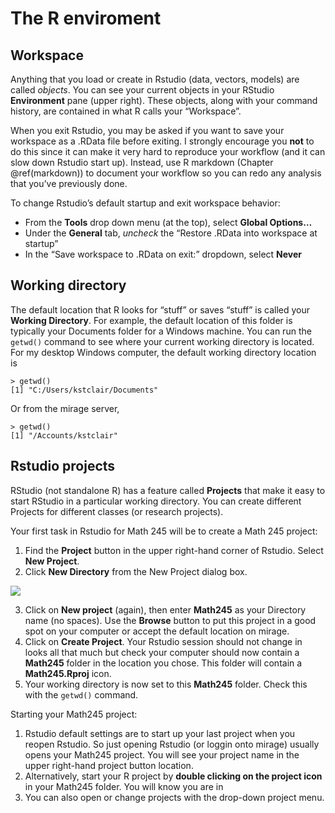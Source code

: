 # The R enviroment {#renviron}

## Workspace

Anything that you load or create in Rstudio (data, vectors, models) are called *objects*. You can see your current objects in your  RStudio **Environment** pane (upper right). These objects, along with your command history, are contained in what R calls your "Workspace". 

When you exit Rstudio, you may be asked if you want to save your workspace as a .RData file before exiting. I strongly encourage you **not** to do this since it can make it very hard to reproduce your workflow (and it can slow down Rstudio start up). Instead, use R markdown (Chapter \@ref(markdown)) to document your workflow so you can redo any analysis that you've previously done.  

To change Rstudio's default startup and exit workspace behavior:

- From the **Tools** drop down menu (at the top), select **Global Options...**
- Under the **General** tab, *uncheck* the "Restore .RData into workspace at startup"
- In the "Save workspace to .RData on exit:" dropdown, select **Never**

## Working directory

The default location that R looks for "stuff" or saves "stuff" is called your **Working Directory**. For example, the default location of this folder is typically your Documents folder for a Windows machine. You can run the `getwd()` command to see where your current working directory is located. For my desktop Windows computer, the default working directory location is

```
> getwd()
[1] "C:/Users/kstclair/Documents"
```

Or from the mirage server, 

```
> getwd()
[1] "/Accounts/kstclair"
```


## Rstudio projects {#project}

RStudio (not standalone R) has a feature called **Projects** that make it easy to start RStudio in a particular working directory. You can create different Projects for different classes (or research projects).  

Your first task in Rstudio for Math 245 will be to create a Math 245 project: 

1. Find the **Project** button in the upper right-hand corner of Rstudio. Select **New Project**.  
2. Click **New Directory** from the New Project dialog box.

![](http://www.rstudio.com/images/docs/projects_new.png)

3. Click on **New project** (again), then enter **Math245** as your Directory name (no spaces). Use the **Browse** button to put this project in a good spot on your computer or accept the default location on mirage. 
4. Click on **Create Project**. Your Rstudio session should not change in looks all that much but check your computer should now contain a **Math245** folder in the location you chose. This folder will contain a **Math245.Rproj** icon. 
5. Your working directory is now set to this **Math245** folder. Check this with the `getwd()` command.

Starting your Math245 project:

1. Rstudio default settings are to start up your last project when you reopen Rstudio. So just opening Rstudio (or loggin onto mirage) usually opens your Math245 project. You will see your project name in the upper right-hand project button location.
2. Alternatively, start your R project by **double clicking on the project icon** in your Math245 folder. You will know you are in
3. You can also open or change projects with the drop-down project menu. 



